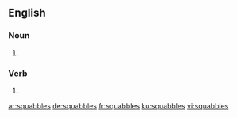 ==English==

===Noun===
{{head|en|noun plural form}}

# {{plural of|squabble|lang=en}}

===Verb===
{{head|en|verb form}}

# {{en-third-person singular of|squabble}}

[[ar:squabbles]]
[[de:squabbles]]
[[fr:squabbles]]
[[ku:squabbles]]
[[vi:squabbles]]
